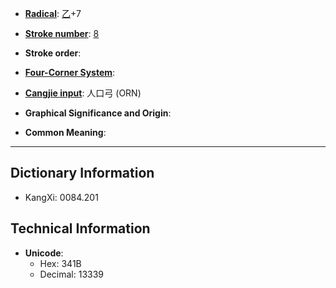 * '''[[Wiktionary:Chinese radical index| Radical]]''': [[Wiktionary:Chinese radical index 乙|乙]]+7

* '''[[Wiktionary:Chinese total strokes index|Stroke number]]''': [[Wiktionary:Chinese total strokes index 8|8]]

* '''Stroke order''': 

* '''[[Wiktionary:Chinese four corner index|Four-Corner System]]''': 

* '''[[Wiktionary:Chinese Cangjie index|Cangjie input]]''': 人口弓 (ORN)

* '''Graphical Significance and Origin''': 

* '''Common Meaning''': 

----

== Dictionary Information ==

* KangXi: 0084.201

== Technical Information ==

* '''Unicode''':
** Hex: 341B
** Decimal: 13339